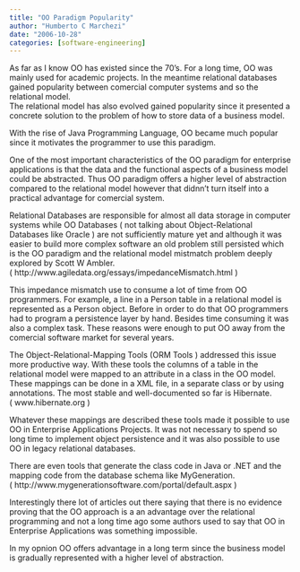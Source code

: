```yaml
---
title: "OO Paradigm Popularity"
author: "Humberto C Marchezi"
date: "2006-10-28"
categories: [software-engineering]
---
```


As far as I know OO has existed since the 70's. For a long time, OO was
mainly used for academic projects. In the meantime relational databases
gained popularity between comercial computer systems and so the
relational model.  
The relational model has also evolved gained popularity since it
presented a concrete solution to the problem of how to store data of a
business model.  
  
With the rise of Java Programming Language, OO became much popular since
it motivates the programmer to use this paradigm.  
  
One of the most important characteristics of the OO paradigm for
enterprise applications is that the data and the functional aspects of a
business model could be abstracted. Thus OO paradigm offers a higher
level of abstraction compared to the relational model however that
didnn't turn itself into a practical advantage for comercial system.  
  
Relational Databases are responsible for almost all data storage in
computer systems while OO Databases ( not talking about
Object-Relational Databases like Oracle ) are not sufficiently mature
yet and although it was easier to build more complex software an old
problem still persisted which is the OO paradigm and the relational
model mistmatch problem deeply explored by Scott W Ambler.  
( http://www.agiledata.org/essays/impedanceMismatch.html )  
  
This impedance mismatch use to consume a lot of time from OO
programmers. For example, a line in a Person table in a relational model
is represented as a Person object. Before in order to do that OO
programmers had to program a persistence layer by hand. Besides time
consuming it was also a complex task. These reasons were enough to put
OO away from the comercial software market for several years.  
  
The Object-Relational-Mapping Tools (ORM Tools ) addressed this issue
more productive way. With these tools the columns of a table in the
relational model were mapped to an attribute in a class in the OO model.
These mappings can be done in a XML file, in a separate class or by
using annotations. The most stable and well-documented so far is
Hibernate.  
( www.hibernate.org )  
  
Whatever these mappings are described these tools made it possible to
use OO in Enterprise Applications Projects. It was not necessary to
spend so long time to implement object persistence and it was also
possible to use OO in legacy relational databases.  
  
There are even tools that generate the class code in Java or .NET and
the mapping code from the database schema like MyGeneration.  
( http://www.mygenerationsoftware.com/portal/default.aspx )  
  
Interestingly there lot of articles out there saying that there is no
evidence proving that the OO approach is a an advantage over the
relational programming and not a long time ago some authors used to say
that OO in Enterprise Applications was something impossible.  
  
In my opnion OO offers advantage in a long term since the business model
is gradually represented with a higher level of abstraction.
